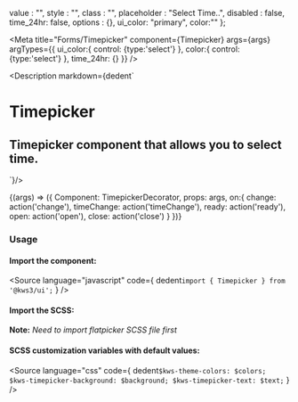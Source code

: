 
  value : "",
  style : "",
  class : "",
  placeholder : "Select Time..",
  disabled : false,
  time_24hr: false,
  options : {},
  ui_color: "primary",
  color:""
};


<Version />

<Meta
  title="Forms/Timepicker"
  component={Timepicker}
  args={args}
  argTypes={{
    ui_color:{
      control: {type:'select'}
    },
    color:{
      control: {type:'select'}
    },
    time_24hr: {}
  }}
/>

<Description markdown={dedent`
# Timepicker
## Timepicker component that allows you to select time.
`}/>

<Canvas>
  <Story
  name="Timepicker"
  args={args}
  >
  {(args) => ({
    Component: TimepickerDecorator,
    props: args,
    on:{
      change: action('change'),
      timeChange: action('timeChange'),
      ready: action('ready'),
      open: action('open'),
      close: action('close')
    }
  })}
  </Story>
</Canvas>

<ArgsTable story="Timepicker" />

### Usage
#### Import the component:
<Source
  language="javascript"
  code={
    dedent`import { Timepicker } from '@kws3/ui';`
  }
/>

#### Import the SCSS:
<div class="notification is-warning"><strong>Note:</strong> <em>Need to import flatpicker SCSS file first</em></div>
<Source
  language="javascript"
  code={
    dedent`
    @import 'flatpickr/dist/flatpickr';
    @import '@kws3/ui/styles/Timepicker.scss';`
  }
/>

#### SCSS customization variables with default values:
<Source
  language="css"
  code={
    dedent`
      $kws-theme-colors: $colors;
      $kws-timepicker-background: $background;
      $kws-timepicker-text: $text;
    `
  }
/>
